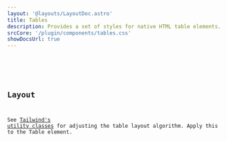 ```yaml
---
layout: '@layouts/LayoutDoc.astro'
title: Tables
description: Provides a set of styles for native HTML table elements.
srcCore: '/plugin/components/tables.css'
showDocsUrl: true
---
```




<Preview client:load>
    <Fragment slot="preview">
        <Example />
    </Fragment>
    <Fragment slot="code">
        <Code code={ExampleRaw} lang="astro" class="mt-4" />
    </Fragment>
</Preview>

## Layout

See [Tailwind's utility classes](https://tailwindcss.com/docs/table-layout) for adjusting the table layout algorithm. Apply this to the Table element.
